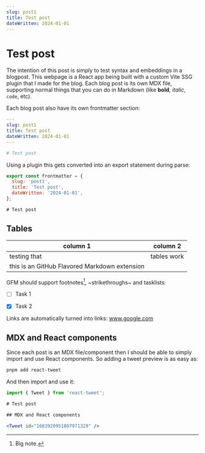 ```yaml
---
slug: post1
title: Test post
dateWritten: 2024-01-01
---
```



# Test post

The intention of this post is simply to test syntax and embeddings in a blogpost.
This webpage is a React app being built with a custom Vite SSG plugin that I made for the blog.
Each blog post is its own MDX file, supporting normal things that you can do in Markdown (like **bold**, _italic_, `code`, etc).

Each blog post also have its own frontmatter section:

```yml
---
slug: post1
title: Test post
dateWritten: 2024-01-01
---

# Test post
```

Using a plugin this gets converted into an export statement during parse:


```js
export const frontmatter = {
  slug: 'post1',
  title: 'Test post',
  dateWritten: '2024-01-01',
};

# Test post
```

## Tables

column 1|column 2
--------|--------
testing that|tables work
this is an GitHub Flavored Markdown extension|

GFM should support footnotes[^1], ~strikethroughs~ and tasklists:

* [ ] Task 1

* [x] Task 2

Links are automatically turned into links: www.google.com

## MDX and React components

Since each post is an MDX file/component then I should be able to simply import and use React components.
So adding a tweet preview is as easy as:

```bash
pnpm add react-tweet
```

And then import and use it:

```jsx
import { Tweet } from 'react-tweet';

# Test post

## MDX and React components

<Tweet id="1683920951807971329" />
```

<Tweet id="1683920951807971329" />

[^1]: Big note.
